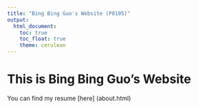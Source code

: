 ```yaml
---
title: "Bing Bing Guo's Website (P8105)"
output: 
  html_document:
    toc: true
    toc_float: true
    theme: cerulean
---
```


# This is Bing Bing Guo's Website


You can find my resume [here] (about.html)
